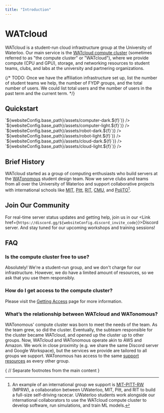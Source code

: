 ```yaml
---
title: "Introduction"
---
```


# WATcloud


WATcloud is a student-run cloud infrastructure group at the University of Waterloo.
Our main service is the [WATcloud compute cluster](/docs/compute-cluster/overview) (sometimes referred to as "the compute cluster" or "WATcloud"),
where we provide compute (CPU and GPU), storage, and networking resources to student teams, clubs, and labs at the university and partnering organizations.

{/*
TODO: Once we have the affiliation infrastructure set up, list the number of student teams we help, the number of FYDP groups, and the total number of users.
We could list total users and the number of users in the past term and the current term.
*/}

## Quickstart


<Cards num={3}>
  <Cards.Card image arrow title="Getting Access" href="/docs/compute-cluster/getting-access">
    <span className="hidden dark:block"><Picture alt="Abstract Computer (Dark)" srcs={["avif","generated.webp","generated.jpg"].map(f => `${websiteConfig.base_path}/assets/computer-dark.${f}`)} /></span>
    <span className="dark:hidden"><Picture alt="Abstract Computer (Light)" srcs={["avif","generated.webp","generated.jpg"].map(f => `${websiteConfig.base_path}/assets/computer-light.${f}`)} /></span>
  </Cards.Card>
  <Cards.Card image arrow title="View Specs" href="/machines">
    <span className="hidden dark:block"><Picture alt="Robot with GPU (Dark)" srcs={["avif","generated.webp","generated.jpg"].map(f => `${websiteConfig.base_path}/assets/robot-dark.${f}`)} /></span>
    <span className="dark:hidden"><Picture alt="Robot with GPU (Light)" srcs={["avif","generated.webp","generated.jpg"].map(f => `${websiteConfig.base_path}/assets/robot-light.${f}`)} /></span>
  </Cards.Card>
  <Cards.Card image arrow title="Get Involved" href="/get-involved">
    <span className="hidden dark:block"><Picture alt="Constructing the Cloud (Dark)" srcs={["avif","generated.webp","generated.jpg"].map(f => `${websiteConfig.base_path}/assets/cloud-dark.${f}`)} /></span>
    <span className="dark:hidden"><Picture alt="Constructing the Cloud (Light)" srcs={["avif","generated.webp","generated.jpg"].map(f => `${websiteConfig.base_path}/assets/cloud-light.${f}`)} /></span>
  </Cards.Card>
</Cards>

## Brief History

WATcloud started as a group of computing enthusiasts who build servers at the [WATonomous][wato] student design team. Now we serve clubs
and teams from all over the University of Waterloo and support collaborative projects with international schools like [MIT][mit],
[Pitt][pitt], [RIT][rit], [CMU][cmu], and [PoliTO][polito][^international-collaboration].

[^international-collaboration]: An example of an international group we support is [MIT-PITT-RW][mprw] (MPRW), a collaboration between UWaterloo,
MIT, Pitt, and RIT to build a full-size self-driving racecar. UWaterloo students work alongside our international collaborators to use the
WATcloud compute cluster to develop software, run simulations, and train ML models.

[wato]: https://watonomous.ca
[mit]: https://mit.edu
[pitt]: https://pitt.edu
[rit]: https://rit.edu
[cmu]: https://cmu.edu
[polito]: https://www.polito.it/
[mprw]: https://mitpittrw.com


## Join Our Community
For real-time server status updates and getting help, join us in our <Link href={`https://discord.gg/${websiteConfig.discord_invite_code}`}>Discord server</Link>. And stay tuned for our upcoming workshops and training sessions!

## FAQ

### Is the compute cluster free to use?

Absolutely! We're a student-run group, and we don't charge for our infrastructure. However, we do have a limited amount of resources, so we ask that you use them responsibly.

### How do I get access to the compute cluster?

Please visit the [Getting Access](/docs/compute-cluster/getting-access) page for more information.

### What’s the relationship between WATcloud and WATonomous?

WATonomous' compute cluster was born to meet the needs of the team. As the team grew, so did the cluster. Eventually, the subteam responsible for the cluster
became WATcloud, and opened up the cluster up to other groups. Now, WATcloud and WATonomous operate akin to AWS and Amazon.
We work in close proximity (e.g. we share the same Discord server and Google Workspace), but the services we provide are tailored to all groups we support.
WATonomous has access to the same [support resources](/docs/compute-cluster/support-resources) as every other group.


{
// Separate footnotes from the main content
}

<Separator className="mt-6" />